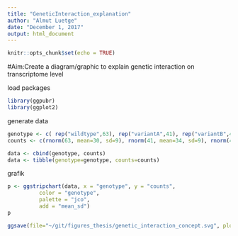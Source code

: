 ```yaml
---
title: "GeneticInteraction_explanation"
author: "Almut Luetge"
date: "December 1, 2017"
output: html_document
---
```


```r
knitr::opts_chunk$set(echo = TRUE)
```

#Aim:Create a diagram/graphic to explain genetic interaction on transcriptome level

load packages
```r
library(ggpubr)
library(ggplot2)


```

generate data
```r
genotype <- c( rep("wildtype",63), rep("variantA",41), rep("variantB",48), rep("both",32)) 
counts <- c(rnorm(63, mean=30, sd=9), rnorm(41, mean=34, sd=9), rnorm(48, mean=11, sd=6), rnorm(32, mean=31, sd=7))

data <- cbind(genotype, counts)
data <- tibble(genotype=genotype, counts=counts)

```

grafik
```r
p <- ggstripchart(data, x = "genotype", y = "counts",
          color = "genotype",
          palette = "jco",
          add = "mean_sd")
p

ggsave(file="~/git/figures_thesis/genetic_interaction_concept.svg", plot=p, width=6, height=5)


```

